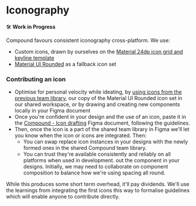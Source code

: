 
<Meta title="Foundations/Iconography" />

# Iconography

🛠 **Work in Progress**


Compound favours consistent iconography cross-platform. We use:

- Custom icons, drawn by ourselves on the [Material 24dp icon grid and keyline template](https://m3.material.io/styles/icons/designing-icons#8754553f-29d9-4671-b163-123b8e7b8f1e)
- [Material UI Rounded](https://fonts.google.com/icons?icon.style=Rounded) as a fallback icon set


### Contributing an icon

- Optimise for personal velocity while ideating, by [using icons from the previous team library](https://www.figma.com/file/X4XTH9iS2KGJ2wFKDqkyed/ZzzArchive%2FCompound?node-id=1373%3A0&t=hxOtgeSXJ76AmQk6-1), our copy of the Material UI Rounded icon set in our shared workspace, or by drawing and creating new components locally in your Figma document
- Once you're confident in your design and the use of an icon, paste it in the [Compound - Icon drafting]() Figma document, following the guidelines.
- Then, once the icon is a part of the shared team library in Figma we'll let you know when the icon or icons are integrated. Then:
    - You can swap replace icon instances in your designs with the newly formed ones in the shared Compound team library.
    - You can trust they're available consistently and reliably on all platforms when used in development.
    out the component in your designs. Initially, we may need to collaborate on component composition to balance how we're using spacing all round. 

While this produces some short term overhead, it'll pay dividends. We'll use the learnings from integrating the first icons this way to formalise guidelines which will enable anyone to contribute directly.